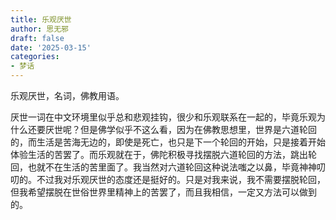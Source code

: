 ```yaml
---
title: 乐观厌世
author: 思无邪
draft: false
date: '2025-03-15'
categories:
- 梦话
---
```

乐观厌世，名词，佛教用语。
<!--more-->

厌世一词在中文环境里似乎总和悲观挂钩，很少和乐观联系在一起的，毕竟乐观为什么还要厌世呢？但是佛学似乎不这么看，因为在佛教思想里，世界是六道轮回的，而生活是苦海无边的，即使是死亡，也只是下一个轮回的开始，只是接着开始体验生活的苦罢了。而乐观就在于，佛陀积极寻找摆脱六道轮回的方法，跳出轮回，也就不在生活的苦里面了。我当然对六道轮回这种说法嗤之以鼻，毕竟神神叨叨的。不过我对乐观厌世的态度还是挺好的。只是对我来说，我不需要摆脱轮回，但我希望摆脱在世俗世界里精神上的苦罢了，而且我相信，一定又方法可以做到的。
